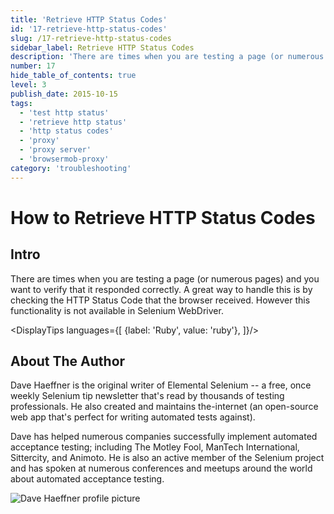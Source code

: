 ```yaml
---
title: 'Retrieve HTTP Status Codes'
id: '17-retrieve-http-status-codes'
slug: /17-retrieve-http-status-codes
sidebar_label: Retrieve HTTP Status Codes
description: 'There are times when you are testing a page (or numerous pages) and you want to verify that it responded correctly. A great way to handle this is by checking the HTTP Status Code that the browser received. However this functionality is not available in Selenium WebDriver.'
number: 17
hide_table_of_contents: true
level: 3
publish_date: 2015-10-15
tags:
  - 'test http status'
  - 'retrieve http status'
  - 'http status codes'
  - 'proxy'
  - 'proxy server'
  - 'browsermob-proxy'
category: 'troubleshooting'
---
```


# How to Retrieve HTTP Status Codes

## Intro

There are times when you are testing a page (or numerous pages) and you want to verify that it responded correctly.
A great way to handle this is by checking the HTTP Status Code that the browser received. However this functionality
is not available in Selenium WebDriver.


<DisplayTips languages={[
    {label: 'Ruby', value: 'ruby'},
]}/>


## About The Author

Dave Haeffner is the original writer of Elemental Selenium -- a free, once weekly Selenium tip newsletter that's read
by thousands of testing professionals. He also created and maintains the-internet (an open-source web app that's
perfect for writing automated tests against).

Dave has helped numerous companies successfully implement automated acceptance testing; including The Motley Fool,
ManTech International, Sittercity, and Animoto. He is also an active member of the Selenium project and has spoken
at numerous conferences and meetups around the world about automated acceptance testing.

![Dave Haeffner profile picture](/img/authors/dave-haeffner.jpeg#author-img 'a title')


